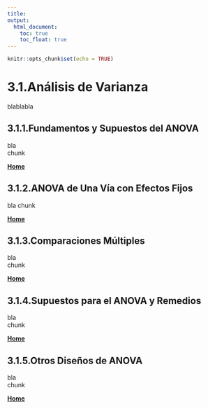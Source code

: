 ```yaml
---
title:
output:
  html_document:
    toc: true
    toc_float: true
---
```


```r
knitr::opts_chunk$set(echo = TRUE)
```

# 3.1.Análisis de Varianza

blablabla  

## 3.1.1.Fundamentos y Supuestos del ANOVA

bla  
chunk

[  __Home__](https://dsfernandez.github.io/bioestadisticas/index.html)

## 3.1.2.ANOVA de Una Vía con Efectos Fijos

bla
chunk  

[  __Home__](https://dsfernandez.github.io/bioestadisticas/index.html)

## 3.1.3.Comparaciones Múltiples

bla  
chunk  

[  __Home__](https://dsfernandez.github.io/bioestadisticas/index.html)

## 3.1.4.Supuestos para el ANOVA y Remedios

bla  
chunk  

[  __Home__](https://dsfernandez.github.io/bioestadisticas/index.html)

## 3.1.5.Otros Diseños de ANOVA

bla  
chunk  

[  __Home__](https://dsfernandez.github.io/bioestadisticas/index.html)

